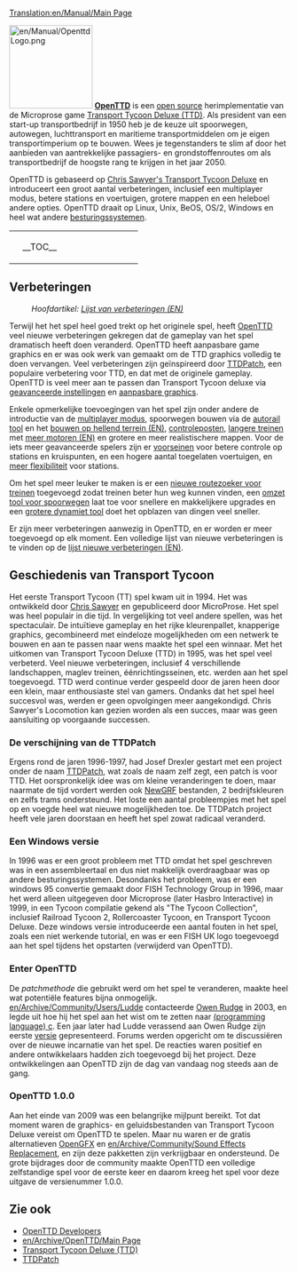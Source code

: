 [[Translation:en/Manual/Main Page]]
{{en/Translation|origin= en/Manual/Main Page
|from  = en
|to    = nl
|Percentage =5
}}
{{nl/Manual/Inhoudsopgave}}

[[File:en/Manual/OpenttdLogo.png|left|150px]]
[http://www.openttd.org/ '''OpenTTD'''] is een [https://www.wikipedia.org/wiki/Open_Source open source] herimplementatie van de Microprose game [https://www.wikipedia.org/wiki/Transport_Tycoon Transport Tycoon Deluxe (TTD)]. Als president van een start-up transportbedrijf in 1950 heb je de keuze uit spoorwegen, autowegen, luchttransport en maritieme transportmiddelen om je eigen transportimperium op te bouwen. Wees je tegenstanders te slim af door het aanbieden van aantrekkelijke passagiers- en grondstoffenroutes om als transportbedrijf de hoogste rang te krijgen in het jaar 2050.

OpenTTD is gebaseerd op [http://www.chrissawyer.com/info.htm Chris Sawyer's Transport Tycoon Deluxe] en introduceert een groot aantal verbeteringen, inclusief een multiplayer modus, betere stations en voertuigen, grotere mappen en een heleboel andere opties. OpenTTD draait op Linux, Unix, BeOS, OS/2, Windows en heel wat andere [[nl/Archive/Compilation and Ports/Besturingssystemen|besturingssystemen]].

{| align="center"
|colspan=2 style="background:none; border:0px"|
|width=200 style="background:none; border:0px"| __TOC__
|style="background:none; border:0px"| [[File:en/Manual/Intro screen.png|frame|center|OpenTTD [[en/Manual/Game interface#main-window-contents|intro scherm (Engels)]]]]
|}

==Verbeteringen==
:''Hoofdartikel: [[en/Archive/Lists/List of New Features|Lijst van verbeteringen (EN)]]''

Terwijl het het spel heel goed trekt op het originele spel, heeft [http://www.openttd.org OpenTTD] veel nieuwe verbeteringen gekregen dat de gameplay van het spel dramatisch heeft doen veranderd. OpenTTD heeft aanpasbare game graphics en er was ook werk van gemaakt om de TTD graphics volledig te doen vervangen. Veel verbeteringen zijn geïnspireerd door [http://www.ttdpatch.net/ TTDPatch], een populaire verbetering voor TTD, en dat met de originele gameplay. OpenTTD is veel meer aan te passen dan Transport Tycoon deluxe via [[nl/Archive/Manual/Settings/Geavanceerde instellingen|geavanceerde instellingen]] en [[nl/Manual/NewGRF| aanpasbare graphics]].

Enkele opmerkelijke toevoegingen van het spel zijn onder andere de introductie van de [[nl/Manual/Multiplayer|multiplayer modus]], spoorwegen bouwen via de [[nl/Archive/Manual/Autorail|autorail tool]] en het [[en/Archive/Manual/Settings/Build on slopes|bouwen op hellend terrein (EN)]], [[nl/Manual/Controleposten|controleposten]], [[nl/Archive/Manual/Settings/Mammoettreinen|langere treinen]] met [[en/Archive/Manual/Multiheaded trains|meer motoren (EN)]] en grotere en meer realistischere mappen. Voor de iets meer geavanceerde spelers zijn er [[nl/Voorseinen|voorseinen]] voor betere controle op stations en kruispunten, en een hogere aantal toegelaten voertuigen, en [[nl/Archive/Manual/Settings/Niet-uniforme stations|meer flexibiliteit]] voor stations.

Om het spel meer leuker te maken is er een [[nl/YAPP|nieuwe routezoeker voor treinen]] toegevoegd zodat treinen beter hun weg kunnen vinden, een [[nl/Manual/Verander spoortype|omzet tool voor spoorwegen]] laat toe voor snellere en makkelijkere upgrades en een [[nl/Archive/Manual/Settings/Extra dynamiet|grotere dynamiet tool]] doet het opblazen van dingen veel sneller.

Er zijn meer verbeteringen aanwezig in OpenTTD, en er worden er meer toegevoegd op elk moment. Een volledige lijst van nieuwe verbeteringen is te vinden op de [[en/Archive/Lists/List of New Features|lijst nieuwe verbeteringen (EN)]].

==Geschiedenis van Transport Tycoon==
Het eerste Transport Tycoon (TT) spel kwam uit in 1994. Het was ontwikkeld door [http://www.chrissawyer.com Chris Sawyer] en gepubliceerd door MicroProse.
Het spel was heel populair in die tijd. In vergelijking tot veel andere spellen, was het spectaculair. De intuïtieve gameplay en het rijke kleurenpallet, knapperige graphics, gecombineerd met eindeloze mogelijkheden om een netwerk te bouwen en aan te passen naar wens maakte het spel een winnaar.
Met het uitkomen van Transport Tycoon Deluxe (TTD) in 1995, was het spel veel verbeterd. Veel nieuwe verbeteringen, inclusief 4 verschillende landschappen, maglev treinen, éénrichtingsseinen, etc. werden aan het spel toegevoegd.
TTD werd continue verder gespeeld door de jaren heen door een klein, maar enthousiaste stel van gamers. Ondanks dat het spel heel succesvol was, werden er geen opvolgingen meer aangekondigd. Chris Sawyer's Locomotion kan gezien worden als een succes, maar was geen aansluiting op voorgaande successen.

===De verschijning van de TTDPatch===
Ergens rond de jaren 1996-1997, had Josef Drexler gestart met een project onder de naam [http://www.ttdpatch.net/ TTDPatch], wat zoals de naam zelf zegt, een patch is voor TTD. Het oorspronkelijk idee was om kleine veranderingen te doen, maar naarmate de tijd vordert werden ook [[nl/Manual/NewGRF|NewGRF]] bestanden, 2 bedrijfskleuren en zelfs trams ondersteund. Het loste een aantal probleempjes met het spel op en voegde heel wat nieuwe mogelijkheden toe. De TTDPatch project heeft vele jaren doorstaan en heeft het spel zowat radicaal veranderd.

===Een Windows versie===
In 1996 was er een groot probleem met TTD omdat het spel geschreven was in een assembleertaal en dus niet makkelijk overdraagbaar was op andere besturingssystemen. Desondanks het probleem, was er een windows 95 convertie gemaakt door FISH Technology Group in 1996, maar het werd alleen uitgegeven door Microprose (later Hasbro Interactive) in 1999, in een Tycoon compilatie gekend als "The Tycoon Collection", inclusief Railroad Tycoon 2, Rollercoaster Tycoon, en Transport Tycoon Deluxe. Deze windows versie introduceerde een aantal fouten in het spel, zoals een niet werkende tutorial, en was er een FISH UK logo toegevoegd aan het spel tijdens het opstarten (verwijderd van OpenTTD).

===Enter OpenTTD===
De ''patchmethode'' die gebruikt werd om het spel te veranderen, maakte heel wat potentiële features bijna onmogelijk. [[en/Archive/Community/Users/Ludde]] contacteerde [http://www.tt-forums.net/ Owen Rudge] in 2003, en legde uit hoe hij het spel aan het wist om te zetten naar [https://www.wikipedia.org/wiki/ (programming language) c]. Een jaar later had Ludde verassend aan Owen Rudge zijn eerste [https://www.wikipedia.org/wiki/Sofware_release versie] gepresenteerd. Forums werden opgericht om te discussiëren over de nieuwe incarnatie van het spel. De reacties waren positief en andere ontwikkelaars hadden zich toegevoegd bij het project. Deze ontwikkelingen aan OpenTTD zijn de dag van vandaag nog steeds aan de gang.

===OpenTTD 1.0.0===
Aan het einde van 2009 was een belangrijke mijlpunt bereikt. Tot dat moment waren de graphics- en geluidsbestanden van Transport Tycoon Deluxe vereist om OpenTTD te spelen. Maar nu waren er de gratis alternatieven [[nl/OpenGFX|OpenGFX]] en [[en/Archive/Community/Sound Effects Replacement]], en zijn deze pakketten zijn verkrijgbaar en ondersteund. De grote bijdrages door de community maakte OpenTTD een volledige zelfstandige spel voor de eerste keer en daarom kreeg het spel voor deze uitgave de versienummer 1.0.0.

==Zie ook==
*[[en/Archive/Community/Developers|OpenTTD Developers]]
*[[en/Archive/OpenTTD/Main Page]]
*[https://www.wikipedia.org/wiki/Transport_Tycoon Transport Tycoon Deluxe (TTD)]
*[http://www.ttdpatch.net/ TTDPatch]